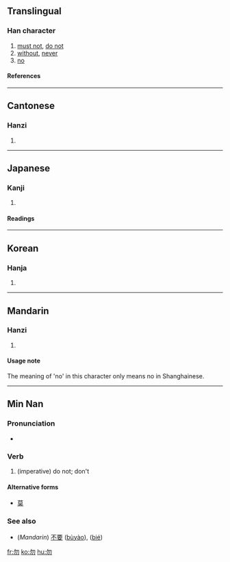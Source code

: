 ==Translingual==
===Han character===
{{Han char|rad=勹|as=02|sn=4|four=2722<sub>0</sub>|canj=心竹竹 (PHH)}}
# [[must not]], [[do not]]
# [[without]], [[never]]
# [[no]]
====References====
{{Han ref|kx=0150.240|dkj=02501|dj=0339.140|hdz=10255.020|uh=52FF|ud=21247|bh=A4C5|bd=42181}}
----
==Cantonese==
===Hanzi===
{{yue-hanzi|jyut=|y=mat6}}
# {{defn|Cantonese}}
----
==Japanese==
===Kanji===
{{ja-kanji|grade=|rs=勹02}}
# {{defn|Japanese}} 
====Readings====
{{ja-readings|on=[[ぶつ]] (butsu), [[ぼつ]] (botsu), [[もち]] (mochi)|kun=[[なし]] (nashi), [[なかれ]] (nakare)}}
----
==Korean==
===Hanja===
{{ko-hanja|hangeul=[[물]], [[몰]]|rv=mul, mol|mr=mul, mol}}
# {{defn|Korean}}
----
==Mandarin==
===Hanzi===
{{cmn-hanzi|pin=[[qióng]] (qiong2), [[wù]] (wu4)|wg=ch'iung<sup>2</sup>, wu<sup>4</sup>}}
# {{defn|Mandarin}}

====Usage note====
The meaning of 'no' in this character only means no in Shanghainese.
----
==Min Nan==
===Pronunciation===
*{{IPA|[mai˨˩]}}

===Verb===
{{nan-verb|ts|poj=mài|pojt=mai3|rs=勹02}}

# (imperative) do not; don't

====Alternative forms====
*[[莫]]

===See also===
*(''Mandarin'') [[不要]] ([[bùyào]]), {{zh-ts|別|别}} ([[bié]])





[[fr:勿]]
[[ko:勿]]
[[hu:勿]]